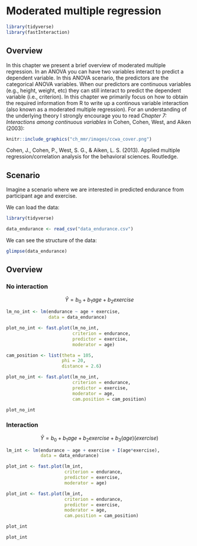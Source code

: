 # Moderated multiple regression

```r
library(tidyverse)
library(fastInteraction)
```

## Overview

In this chapter we present a brief overview of moderated multiple regression. In an ANOVA you can have two variables interact to predict a dependent variable. In this ANOVA scenario, the predictors are the categorical ANOVA variables. When our predictors are continuous variables (e.g., height, weight, etc) they can still interact to predict the dependent variable (i.e., criterion). In this chapter we primarily focus on how to obtain the required information from R to write up a continous variable interaction (also known as a moderated multiple regression). For an understanding of the underlying theory I strongly encourage you to read *Chapter 7: Interactions among continuous variables* in Cohen, Cohen, West, and Aiken (2003):


```r
knitr::include_graphics("ch_mmr/images/ccwa_cover.png")
```

Cohen, J., Cohen, P., West, S. G., & Aiken, L. S. (2013). Applied multiple regression/correlation analysis for the behavioral sciences. Routledge.

## Scenario

Imagine a scenario where we are interested in predicted endurance from participant age and exercise.

We can load the data:

```r
library(tidyverse)

data_endurance <- read_csv("data_endurance.csv")
```

We can see the structure of the data:

```r
glimpse(data_endurance)
```

## Overview

### No interaction

$$ \hat{Y} = b_0 + b_1age + b_2exercise $$

```r
lm_no_int <- lm(endurance ~ age + exercise,
                data = data_endurance)
```


```r

plot_no_int <- fast.plot(lm_no_int,
                         criterion = endurance,
                         predictor = exercise,
                         moderator = age)
```

```r
cam_position <- list(theta = 105,
                     phi = 20,
                     distance = 2.6)

plot_no_int <- fast.plot(lm_no_int,
                         criterion = endurance,
                         predictor = exercise,
                         moderator = age,
                         cam.position = cam_position)
```

```r
plot_no_int
```

### Interaction

$$ \hat{Y} = b_0 + b_1age + b_2exercise + b_3(age)(exercise)$$
```r
lm_int <- lm(endurance ~ age + exercise + I(age*exercise),
             data = data_endurance)
```



```r
plot_int <- fast.plot(lm_int,
                      criterion = endurance,
                      predictor = exercise,
                      moderator = age)
```

```r

plot_int <- fast.plot(lm_int,
                      criterion = endurance,
                      predictor = exercise,
                      moderator = age,
                      cam.position = cam_position)

plot_int

```

```r
plot_int
```

